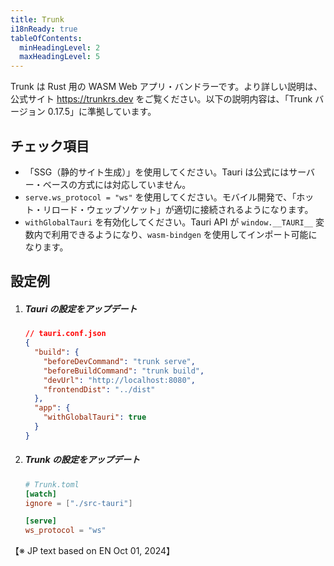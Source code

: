 ```yaml
---
title: Trunk
i18nReady: true
tableOfContents:
  minHeadingLevel: 2
  maxHeadingLevel: 5
---
```



Trunk は Rust 用の WASM Web アプリ・バンドラーです。より詳しい説明は、公式サイト https://trunkrs.dev をご覧ください。以下の説明内容は、「Trunk バージョン 0.17.5」に準拠しています。　

## チェック項目

- 「SSG（静的サイト生成）」を使用してください。Tauri は公式にはサーバー・ベースの方式には対応していません。
- `serve.ws_protocol = "ws"` を使用してください。モバイル開発で、「ホット・リロード・ウェッブソケット」が適切に接続されるようになります。
- `withGlobalTauri` を有効化してください。Tauri API が `window.__TAURI__` 変数内で利用できるようになり、`wasm-bindgen` を使用してインポート可能になります。

## 設定例

<Steps>

1. ##### Tauri の設定をアップデート

   ```json
   // tauri.conf.json
   {
     "build": {
       "beforeDevCommand": "trunk serve",
       "beforeBuildCommand": "trunk build",
       "devUrl": "http://localhost:8080",
       "frontendDist": "../dist"
     },
     "app": {
       "withGlobalTauri": true
     }
   }
   ```

1. ##### Trunk の設定をアップデート

   ```toml
   # Trunk.toml
   [watch]
   ignore = ["./src-tauri"]

   [serve]
   ws_protocol = "ws"
   ```

</Steps>

<p text-align: right>
【※ JP text based on EN Oct 01, 2024】
</p>
